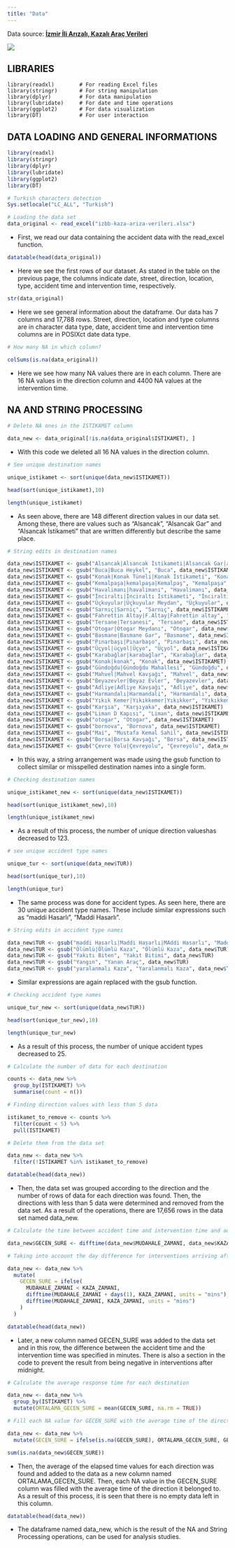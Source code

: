 ```yaml
---
title: "Data"
---
```


Data source: [**İzmir İli Arızalı, Kazalı Araç Verileri**](https://acikveri.bizizmir.com/dataset/izmir-ili-arizali-kazali-arac-verileri)

![](https://i.giphy.com/media/v1.Y2lkPTc5MGI3NjExN2p4ZnhvNzRmb3BodXVxaXFhc3dwaDI1N2hvZGE2ODVtMmk4bnp0NiZlcD12MV9pbnRlcm5hbF9naWZfYnlfaWQmY3Q9Zw/VSqsArOOLAFnW/giphy.gif){fig-align="center"}

## LIBRARIES

```         
library(readxl)        # For reading Excel files
library(stringr)       # For string manipulation
library(dplyr)         # For data manipulation
library(lubridate)     # For date and time operations
library(ggplot2)       # For data visualization
library(DT)            # For user interaction
```

## **DATA LOADING AND GENERAL INFORMATIONS**

```r
library(readxl)        
library(stringr)    
library(dplyr)         
library(lubridate)     
library(ggplot2)       
library(DT)           
```

```r

# Turkish characters detection
Sys.setlocale("LC_ALL", "Turkish")
```

```r
# Loading the data set
data_original <- read_excel("izbb-kaza-ariza-verileri.xlsx")
```

-   First, we read our data containing the accident data with the read_excel function.

```r
datatable(head(data_original))
```

-   Here we see the first rows of our dataset. As stated in the table on the previous page, the columns indicate date, street, direction, location, type, accident time and intervention time, respectively.

```r
str(data_original)
```

-   Here we see general information about the dataframe. Our data has 7 columns and 17,788 rows. Street, direction, location and type columns are in character data type, date, accident time and intervention time columns are in POSIXct date data type.

```r
# How many NA in which column?

colSums(is.na(data_original))
```

-   Here we see how many NA values ​​there are in each column. There are 16 NA values ​​in the direction column and 4400 NA values ​​at the intervention time.

## NA AND STRING PROCESSING

```r
# Delete NA ones in the ISTIKAMET column

data_new <- data_original[!is.na(data_original$ISTIKAMET), ]
```

-   With this code we deleted all 16 NA values ​​in the direction column.

```r
# See unique destination names

unique_istikamet <- sort(unique(data_new$ISTIKAMET))

head(sort(unique_istikamet),10)

length(unique_istikamet)
```

-   As seen above, there are 148 different direction values ​​in our data set. Among these, there are values ​​such as "Alsancak", "Alsancak Gar" and "Alsancak İstikameti" that are written differently but describe the same place.

```r
# String edits in destination names

data_new$ISTIKAMET <- gsub("Alsancak|Alsancak İstikameti|Alsancak Gar|alsancak", "Alsancak", data_new$ISTIKAMET)
data_new$ISTIKAMET <- gsub("Buca|Buca Heykel", "Buca", data_new$ISTIKAMET)
data_new$ISTIKAMET <- gsub("Konak|Konak Tüneli|Konak İstikameti", "Konak", data_new$ISTIKAMET)
data_new$ISTIKAMET <- gsub("Kemalpaşa|kemalpaşa|Kemalpaş", "Kemalpaşa", data_new$ISTIKAMET)
data_new$ISTIKAMET <- gsub("Havalimanı|havalimanı", "Havalimanı", data_new$ISTIKAMET)
data_new$ISTIKAMET <- gsub("İnciraltı|İnciraltı İstikameti", "İnciraltı", data_new$ISTIKAMET)
data_new$ISTIKAMET <- gsub("Üçkuyular|Üçkuyular Meydan", "Üçkuyular", data_new$ISTIKAMET)
data_new$ISTIKAMET <- gsub("Sarnıç|Sarniç", "Sarnıç", data_new$ISTIKAMET)
data_new$ISTIKAMET <- gsub("Fahrettin Altay|F.Altay|Fahrettin altay", "Fahrettin Altay", data_new$ISTIKAMET)
data_new$ISTIKAMET <- gsub("Tersane|Tersanesi", "Tersane", data_new$ISTIKAMET)
data_new$ISTIKAMET <- gsub("Otogar|Otogar Meydanı", "Otogar", data_new$ISTIKAMET)
data_new$ISTIKAMET <- gsub("Basmane|Basmane Gar", "Basmane", data_new$ISTIKAMET)
data_new$ISTIKAMET <- gsub("Pınarbaşı|Pınarbaşo", "Pınarbaşı", data_new$ISTIKAMET)
data_new$ISTIKAMET <- gsub("Üçyol|üçyol|Üçyo", "Üçyol", data_new$ISTIKAMET)
data_new$ISTIKAMET <- gsub("Karabağlar|karabağlar", "Karabağlar", data_new$ISTIKAMET)
data_new$ISTIKAMET <- gsub("Konak|konak", "Konak", data_new$ISTIKAMET)
data_new$ISTIKAMET <- gsub("Gündoğdu|Gündoğdu Mahallesi", "Gündoğdu", data_new$ISTIKAMET)
data_new$ISTIKAMET <- gsub("Mahvel|Mahvel Kavşağı", "Mahvel", data_new$ISTIKAMET)
data_new$ISTIKAMET <- gsub("Beyazevler|Beyaz Evler", "Beyazevler", data_new$ISTIKAMET)
data_new$ISTIKAMET <- gsub("Adliye|Adliye Kavşağı", "Adliye", data_new$ISTIKAMET)
data_new$ISTIKAMET <- gsub("Harmandalı|Harmandali", "Harmandalı", data_new$ISTIKAMET)
data_new$ISTIKAMET <- gsub("Yıkık Kemer|Yıkıkkemer|Yıkıkker", "Yıkıkkemer", data_new$ISTIKAMET)
data_new$ISTIKAMET <- gsub("Karşıa", "Karşıyaka", data_new$ISTIKAMET)
data_new$ISTIKAMET <- gsub("Liman D Kapısı", "Liman", data_new$ISTIKAMET)
data_new$ISTIKAMET <- gsub("otogar", "Otogar", data_new$ISTIKAMET)
data_new$ISTIKAMET <- gsub("bornova", "Bornova", data_new$ISTIKAMET)
data_new$ISTIKAMET <- gsub("Mai", "Mustafa Kemal Sahil", data_new$ISTIKAMET)
data_new$ISTIKAMET <- gsub("Borsa|Borsa Kavşağı", "Borsa", data_new$ISTIKAMET)
data_new$ISTIKAMET <- gsub("Çevre Yolu|Çevreyolu", "Çevreyolu", data_new$ISTIKAMET)
```

-   In this way, a string arrangement was made using the gsub function to collect similar or misspelled destination names into a single form.

```r
# Checking destination names

unique_istikamet_new <- sort(unique(data_new$ISTIKAMET))

head(sort(unique_istikamet_new),10)

length(unique_istikamet_new)
```

-   As a result of this process, the number of unique direction values ​​​​has decreased to 123.

```r
# see unique accident type names

unique_tur <- sort(unique(data_new$TUR))

head(sort(unique_tur),10)

length(unique_tur)
```

-   The same process was done for accident types. As seen here, there are 30 unique accident type names. These include similar expressions such as "maddi Hasarlı", "Maddi Hasarlı".

```r
# String edits in accident type names

data_new$TUR <- gsub("maddi Hasarlı|Maddi Hasarlı|MAddi Hasarlı", "Maddi Hasarlı", data_new$TUR)
data_new$TUR <- gsub("Ölümlü|Ölümlü Kaza", "Ölümlü Kaza", data_new$TUR)
data_new$TUR <- gsub("Yakıtı Biten", "Yakıt Bitimi", data_new$TUR)
data_new$TUR <- gsub("Yangın", "Yanan Araç", data_new$TUR)
data_new$TUR <- gsub("yaralanmalı Kaza", "Yaralanmalı Kaza", data_new$TUR)

```

-   Similar expressions are again replaced with the gsub function.

```r
# Checking accident type names

unique_tur_new <- sort(unique(data_new$TUR))

head(sort(unique_tur_new),10)

length(unique_tur_new)
```

-   As a result of this process, the number of unique accident types decreased to 25.

```r
# Calculate the number of data for each destination

counts <- data_new %>%
  group_by(ISTIKAMET) %>%
  summarise(count = n())

# Finding direction values with less than 5 data

istikamet_to_remove <- counts %>%
  filter(count < 5) %>%
  pull(ISTIKAMET)

# Delete them from the data set

data_new <- data_new %>%
  filter(!ISTIKAMET %in% istikamet_to_remove)

datatable(head(data_new))
```

-   Then, the data set was grouped according to the direction and the number of rows of data for each direction was found. Then, the directions with less than 5 data were determined and removed from the data set. As a result of the operations, there are 17,656 rows in the data set named data_new.

```r
# Calculate the time between accident time and intervention time and add it as a new column

data_new$GECEN_SURE <- difftime(data_new$MUDAHALE_ZAMANI, data_new$KAZA_ZAMANI, units = "mins")

# Taking into account the day difference for interventions arriving after midnight

data_new <- data_new %>%
  mutate(
    GECEN_SURE = ifelse(
      MUDAHALE_ZAMANI < KAZA_ZAMANI, 
      difftime(MUDAHALE_ZAMANI + days(1), KAZA_ZAMANI, units = "mins"),
      difftime(MUDAHALE_ZAMANI, KAZA_ZAMANI, units = "mins")
    )
  )

datatable(head(data_new))
```

-   Later, a new column named GECEN_SURE was added to the data set and in this row, the difference between the accident time and the intervention time was specified in minutes. There is also a section in the code to prevent the result from being negative in interventions after midnight.

```r
# Calculate the average response time for each destination

data_new <- data_new %>%
  group_by(ISTIKAMET) %>%
  mutate(ORTALAMA_GECEN_SURE = mean(GECEN_SURE, na.rm = TRUE))

# Fill each NA value for GECEN_SURE with the average time of the direction it is connected to

data_new <- data_new %>%
  mutate(GECEN_SURE = ifelse(is.na(GECEN_SURE), ORTALAMA_GECEN_SURE, GECEN_SURE))

sum(is.na(data_new$GECEN_SURE))
```

-   Then, the average of the elapsed time values ​​for each direction was found and added to the data as a new column named ORTALAMA_GECEN_SURE. Then, each NA value in the GECEN_SURE column was filled with the average time of the direction it belonged to. As a result of this process, it is seen that there is no empty data left in this column.

```r
datatable(head(data_new))
```

-   The dataframe named data_new, which is the result of the NA and String Processing operations, can be used for analysis studies.
